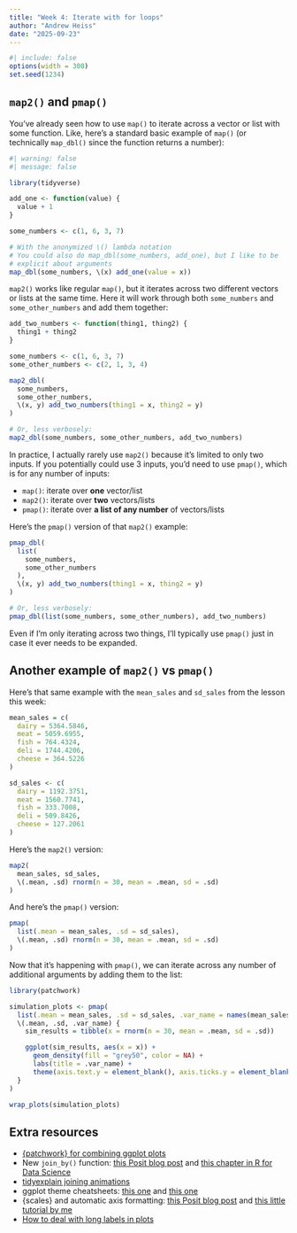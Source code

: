 ```yaml
---
title: "Week 4: Iterate with for loops"
author: "Andrew Heiss"
date: "2025-09-23"
---
```


```r
#| include: false
options(width = 300)
set.seed(1234)
```

## `map2()` and `pmap()`

You've already seen how to use `map()` to iterate across a vector or list with some function. Like, here's a standard basic example of `map()` (or technically `map_dbl()` since the function returns a number):

```r
#| warning: false
#| message: false

library(tidyverse)

add_one <- function(value) {
  value + 1
}

some_numbers <- c(1, 6, 3, 7)

# With the anonymized \() lambda notation
# You could also do map_dbl(some_numbers, add_one), but I like to be 
# explicit about arguments
map_dbl(some_numbers, \(x) add_one(value = x))
```

`map2()` works like regular `map()`, but it iterates across two different vectors or lists at the same time. Here it will work through both `some_numbers` and `some_other_numbers` and add them together:

```r
add_two_numbers <- function(thing1, thing2) {
  thing1 + thing2
}

some_numbers <- c(1, 6, 3, 7)
some_other_numbers <- c(2, 1, 3, 4)

map2_dbl(
  some_numbers,
  some_other_numbers,
  \(x, y) add_two_numbers(thing1 = x, thing2 = y)
)

# Or, less verbosely:
map2_dbl(some_numbers, some_other_numbers, add_two_numbers)
```

In practice, I actually rarely use `map2()` because it's limited to only two inputs. If you potentially could use 3 inputs, you'd need to use `pmap()`, which is for any number of inputs:

- `map()`: iterate over **one** vector/list
- `map2()`: iterate over **two** vectors/lists
- `pmap()`: iterate over **a list of any number** of vectors/lists

Here's the `pmap()` version of that `map2()` example:

```r
pmap_dbl(
  list(
    some_numbers,
    some_other_numbers
  ),
  \(x, y) add_two_numbers(thing1 = x, thing2 = y)
)

# Or, less verbosely:
pmap_dbl(list(some_numbers, some_other_numbers), add_two_numbers)
```

Even if I'm only iterating across two things, I'll typically use `pmap()` just in case it ever needs to be expanded.

## Another example of `map2()` vs `pmap()`

Here's that same example with the `mean_sales` and `sd_sales` from the lesson this week:

```r
mean_sales = c(
  dairy = 5364.5846,
  meat = 5059.6955,
  fish = 764.4324,
  deli = 1744.4206,
  cheese = 364.5226
)

sd_sales <- c(
  dairy = 1192.3751,
  meat = 1560.7741,
  fish = 333.7008,
  deli = 509.8426,
  cheese = 127.2061
)
```

Here's the `map2()` version:

```r
map2(
  mean_sales, sd_sales, 
  \(.mean, .sd) rnorm(n = 30, mean = .mean, sd = .sd)
)
```

And here's the `pmap()` version:

```r
pmap(
  list(.mean = mean_sales, .sd = sd_sales),
  \(.mean, .sd) rnorm(n = 30, mean = .mean, sd = .sd)
)
```

Now that it's happening with `pmap()`, we can iterate across any number of additional arguments by adding them to the list:

```r
library(patchwork)

simulation_plots <- pmap(
  list(.mean = mean_sales, .sd = sd_sales, .var_name = names(mean_sales)),
  \(.mean, .sd, .var_name) {
    sim_results = tibble(x = rnorm(n = 30, mean = .mean, sd = .sd))

    ggplot(sim_results, aes(x = x)) +
      geom_density(fill = "grey50", color = NA) +
      labs(title = .var_name) +
      theme(axis.text.y = element_blank(), axis.ticks.y = element_blank())
  }
)

wrap_plots(simulation_plots)
```

## Extra resources

- [{patchwork} for combining ggplot plots](https://patchwork.data-imaginist.com/)
- New `join_by()` function: [this Posit blog post](https://www.tidyverse.org/blog/2023/01/dplyr-1-1-0-joins/) and [this chapter in R for Data Science](https://r4ds.hadley.nz/joins.html)
- [tidyexplain joining animations](https://www.garrickadenbuie.com/project/tidyexplain/)
- ggplot theme cheatsheets: [this one](https://github.com/claragranell/ggplot2/blob/main/ggplot_theme_system_cheatsheet.pdf) and [this one](https://henrywang.nl/ggplot2-theme-elements-demonstration/)
- {scales} and automatic axis formatting: [this Posit blog post](https://www.tidyverse.org/blog/2022/04/scales-1-2-0/) and [this little tutorial by me](https://datavizsp25.classes.andrewheiss.com/news/2025-03-31_faqs_weeks-09-10.html#i-have-numbers-like-20000-and-want-them-formatted-with-commas-like-20000.-can-i-do-that-automatically)
- [How to deal with long labels in plots](https://www.andrewheiss.com/blog/2022/06/23/long-labels-ggplot/)
